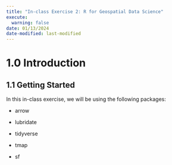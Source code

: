 ```yaml
---
title: "In-class Exercise 2: R for Geospatial Data Science"
execute:
  warning: false
date: 01/13/2024
date-modified: last-modified
---
```


# 1.0 Introduction

## 1.1 Getting Started

In this in-class exercise, we will be using the following packages:

-   arrow

-   lubridate

-   tidyverse

-   tmap

-   sf
